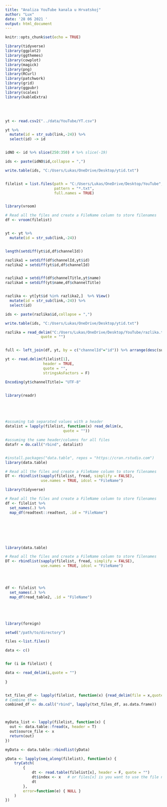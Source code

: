 ```yaml
---
title: "Analiza YouTube kanala u Hrvatskoj"
author: "Lux"
date: '28 06 2021 '
output: html_document
---
```


```r
knitr::opts_chunk$set(echo = TRUE)
```

```r
library(tidyverse)
library(ggplot2)
library(ggthemes)
library(cowplot)
library(magick)
library(png)
library(RCurl)
library(patchwork) 
library(grid)
library(ggpubr)
library(scales)
library(kableExtra)
```

<br>
<br>


```r
yt <- read.csv2("../data/YouTube/YT.csv") 
```


```r


yt %>%
  mutate(id = str_sub(link,-24)) %>%
  select(id) -> id


idNO <- id %>% slice(250:350) # %>% slice(-19)

ids <- paste(idNO$id,collapse = ",") 

write.table(ids, "C:/Users/Lukas/OneDrive/Desktop/ytid.txt")



```





```r


filelist = list.files(path = "C:/Users/Lukas/OneDrive/Desktop/YouTube",
                      pattern = "*.txt",
                      full.names = TRUE)


library(vroom)

# Read all the files and create a FileName column to store filenames
df <- vroom(filelist) 


yt <- yt %>%
  mutate(id = str_sub(link,-24))


length(setdiff(yt$id,df$channelId))

razlika1 = setdiff(df$channelId,yt$id)
razlika2 = setdiff(yt$id,df$channelId)


razlika3 = setdiff(df$channelTitle,yt$name)
razlika4 = setdiff(yt$name,df$channelTitle)


razlika <- yt[yt$id %in% razlika2,]  %>% View()
  mutate(id = str_sub(link,-24)) %>%
  select(id)

ids <- paste(razlika$id,collapse = ",") 

write.table(ids, "C:/Users/Lukas/OneDrive/Desktop/ytid.txt")

razlika = read_delim("C:/Users/Lukas/OneDrive/Desktop/YouTube/razlika.txt",
                quote = "")


full <- left_join(df, yt, by = c("channelId"="id")) %>% arrange(desc(subscribers))

yt <- read.delim(filelist[1],
                 header = TRUE,
                 quote = "",
                 stringsAsFactors = F)

Encoding(yt$channelTitle)= "UTF-8"


library(readr)





#assuming tab separated values with a header    
datalist = lapply(filelist, function(x) read_delim(x,
                          quote = "")) 

#assuming the same header/columns for all files
datafr = do.call("rbind", datalist) 


#install.packages("data.table", repos = "https://cran.rstudio.com")
library(data.table)

# Read all the files and create a FileName column to store filenames
DT <- rbindlist(sapply(filelist, fread, simplify = FALSE),
                use.names = TRUE, idcol = "FileName")

library(tidyverse)

# Read all the files and create a FileName column to store filenames
df <- filelist %>%
  set_names(.) %>%
  map_df(readtext::readtext, .id = "FileName")







library(data.table)

# Read all the files and create a FileName column to store filenames
DT <- rbindlist(sapply(filelist, fread, simplify = FALSE),
                use.names = TRUE, idcol = "FileName")




df <- filelist %>%
  set_names(.) %>%
  map_df(read_table2, .id = "FileName")





library(foreign)

setwd("/path/to/directory")

files <-list.files()

data <- c()


for (i in filelist) {

data <- read_delim(i,quote = "")
   
} 


txt_files_df <- lapply(filelist, function(x) {read_delim(file = x,quote = "")})
# Combine them
combined_df <- do.call("rbind", lapply(txt_files_df, as.data.frame))



myData_list <- lapply(filelist, function(x) {
  out <- data.table::fread(x, header = T)
  out$source_file <- x
  return(out)
})

myData <- data.table::rbindlist(yData)

yData <- lapply(seq_along(filelist), function(x) {
    tryCatch(
        {
            dt <- read.table(filelist[x], header = F, quote = "")
            dt$index <- x   # or files[x] is you want to use the file name instead
            dt
        },
        error=function(e) { NULL }
    )
})

```












